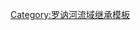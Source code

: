 {{PSaône}}<includeonly>[[Category:索恩河支流|{{PAGENAME}}]]</includeonly><noinclude>[[Category:罗讷河流域继承模板]]</noinclude>